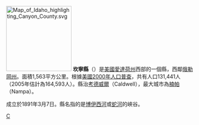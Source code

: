 [[File:Map_of_Idaho_highlighting_Canyon_County.svg|175px]]
'''坎寧縣'''（{{lang-en|Canyon County}}）是[[美國|美國]][[愛達荷州|愛達荷州]]西部的一個縣，西鄰[[俄勒岡州|俄勒岡州]]。面積1,563平方公里。根據[[美國2000年人口普查|美國2000年人口普查]]，共有人口131,441人（2005年估計為164,593人）。縣治[[考德威爾_(愛達荷州)|考德威爾]]（Caldwell），最大城市為[[楠帕_(愛達荷州)|楠帕]]（Nampa）。

成立於1891年3月7日。縣名指的是[[博伊西河|博伊西河]]或[[蛇河|蛇河]]的峽谷。

{{爱达荷州}}
{{坎寧縣 (愛達荷州)}}

[[Category:愛達荷州行政區劃|C]]